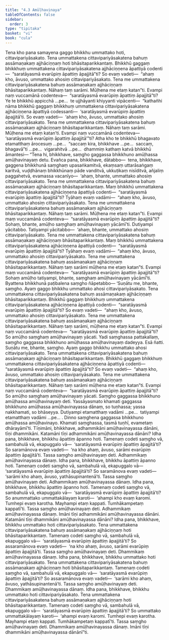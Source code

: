 ```yaml
---
title: "4.3 Amūḷhavinaya"
tableOfContents: false
sidebar:
  order: 3
type: "tipitaka"
basket: "vi"
book: "cula"
---
```



<DynamicBreadcrumb />

<Division number="196" book="cula" bookNo="4" page="199">

<Paragraph number="827" book="cula">
Tena kho pana samayena gaggo bhikkhu ummattako hoti, cittavipariyāsakato. Tena ummattakena cittavipariyāsakatena bahuṃ assāmaṇakaṃ ajjhāciṇṇaṃ hoti bhāsitaparikkantaṃ. Bhikkhū gaggaṃ bhikkhuṃ ummattakena cittavipariyāsakatena ajjhāciṇṇena āpattiyā codenti—  “saratāyasmā evarūpiṃ āpattiṃ āpajjitā”ti? So evaṃ vadeti—  “ahaṃ kho, āvuso, ummattako ahosiṃ cittavipariyāsakato. Tena me ummattakena cittavipariyāsakatena bahuṃ assāmaṇakaṃ ajjhāciṇṇaṃ bhāsitaparikkantaṃ. Nāhaṃ taṃ sarāmi. Mūḷhena me etaṃ katan”ti. Evampi naṃ vuccamānā codenteva—  “saratāyasmā evarūpiṃ āpattiṃ āpajjitā”ti? Ye te bhikkhū appicchā …pe…  te ujjhāyanti khiyyanti vipācenti—  “kathañhi nāma bhikkhū gaggaṃ bhikkhuṃ ummattakena cittavipariyāsakatena ajjhāciṇṇena āpattiyā codessanti—  ‘saratāyasmā evarūpiṃ āpattiṃ āpajjitā’ti. So evaṃ vadeti—  ‘ahaṃ kho, āvuso, ummattako ahosiṃ cittavipariyāsakato. Tena me ummattakena cittavipariyāsakatena bahuṃ assāmaṇakaṃ ajjhāciṇṇaṃ bhāsitaparikkantaṃ. Nāhaṃ taṃ sarāmi. Mūḷhena me etaṃ katan’ti. Evampi naṃ vuccamānā codenteva—  ‘saratāyasmā evarūpiṃ āpattiṃ āpajjitā’”ti? Atha kho te bhikkhū bhagavato etamatthaṃ ārocesuṃ …pe…  “saccaṃ kira, bhikkhave …pe…  saccaṃ, bhagavā”ti …pe…  vigarahitvā …pe…  dhammiṃ kathaṃ katvā bhikkhū āmantesi—
</Paragraph>

<Paragraph number="828" book="cula">
“Tena hi, bhikkhave, saṃgho gaggassa bhikkhuno amūḷhassa amūḷhavinayaṃ detu. Evañca pana, bhikkhave, dātabbo—  tena, bhikkhave, gaggena bhikkhunā saṃghaṃ upasaṅkamitvā, ekaṃsaṃ uttarāsaṅgaṃ karitvā, vuḍḍhānaṃ bhikkhūnaṃ pāde vanditvā, ukkuṭikaṃ nisīditvā, añjaliṃ paggahetvā, evamassa vacanīyo—  ‘ahaṃ, bhante, ummattako ahosiṃ cittavipariyāsakato. Tena me ummattakena cittavipariyāsakatena bahuṃ assāmaṇakaṃ ajjhāciṇṇaṃ bhāsitaparikkantaṃ. Maṃ bhikkhū ummattakena cittavipariyāsakatena ajjhāciṇṇena āpattiyā codenti—  “saratāyasmā evarūpiṃ āpattiṃ āpajjitā”ti? Tyāhaṃ evaṃ vadāmi—  “ahaṃ kho, āvuso, ummattako ahosiṃ cittavipariyāsakato. Tena me ummattakena cittavipariyāsakatena bahuṃ assāmaṇakaṃ ajjhāciṇṇaṃ bhāsitaparikkantaṃ. Nāhaṃ taṃ sarāmi. Mūḷhena me etaṃ katan”ti. Evampi maṃ vuccamānā codenteva—  “saratāyasmā evarūpiṃ āpattiṃ āpajjitā”ti? Sohaṃ, bhante, amūḷho saṃghaṃ amūḷhavinayaṃ yācāmī’ti. Dutiyampi yācitabbo. Tatiyampi yācitabbo—  ‘ahaṃ, bhante, ummattako ahosiṃ cittavipariyāsakato. Tena me ummattakena cittavipariyāsakatena bahuṃ assāmaṇakaṃ ajjhāciṇṇaṃ bhāsitaparikkantaṃ. Maṃ bhikkhū ummattakena cittavipariyāsakatena ajjhāciṇṇena āpattiyā codenti—  “saratāyasmā evarūpiṃ āpattiṃ āpajjitā”ti? Tyāhaṃ evaṃ vadāmi—  “ahaṃ kho, āvuso, ummattako ahosiṃ cittavipariyāsakato. Tena me ummattakena cittavipariyāsakatena bahuṃ assāmaṇakaṃ ajjhāciṇṇaṃ bhāsitaparikkantaṃ. Nāhaṃ taṃ sarāmi mūḷhena me etaṃ katan”ti. Evampi maṃ vuccamānā codenteva—  “saratāyasmā evarūpiṃ āpattiṃ āpajjitā”ti? Sohaṃ amūḷho tatiyampi, bhante, saṃghaṃ amūḷhavinayaṃ yācāmī’ti. Byattena bhikkhunā paṭibalena saṃgho ñāpetabbo—
</Paragraph>

</Division>
<Division number="197" book="cula" bookNo="4" page="200">

<Paragraph number="829" book="cula">
‘Suṇātu me, bhante, saṃgho. Ayaṃ gaggo bhikkhu ummattako ahosi cittavipariyāsakato. Tena ummattakena cittavipariyāsakatena bahuṃ assāmaṇakaṃ ajjhāciṇṇaṃ bhāsitaparikkantaṃ. Bhikkhū gaggaṃ bhikkhuṃ ummattakena cittavipariyāsakatena ajjhāciṇṇena āpattiyā codenti—  “saratāyasmā evarūpiṃ āpattiṃ āpajjitā”ti? So evaṃ vadeti—  “ahaṃ kho, āvuso, ummattako ahosiṃ cittavipariyāsakato. Tena me ummattakena cittavipariyāsakatena bahuṃ assāmaṇakaṃ ajjhāciṇṇaṃ bhāsitaparikkantaṃ. Nāhaṃ taṃ sarāmi, mūḷhena me etaṃ katan”ti. Evampi naṃ vuccamānā codenteva—  “saratāyasmā evarūpiṃ āpattiṃ āpajjitā”ti? So amūḷho saṃghaṃ amūḷhavinayaṃ yācati. Yadi saṃghassa pattakallaṃ, saṃgho gaggassa bhikkhuno amūḷhassa amūḷhavinayaṃ dadeyya. Esā ñatti.
</Paragraph>

<Paragraph number="830" book="cula">
Suṇātu me, bhante, saṃgho. Ayaṃ gaggo bhikkhu ummattako ahosi cittavipariyāsakato. Tena ummattakena cittavipariyāsakatena bahuṃ assāmaṇakaṃ ajjhāciṇṇaṃ bhāsitaparikkantaṃ. Bhikkhū gaggaṃ bhikkhuṃ ummattakena cittavipariyāsakatena ajjhāciṇṇena āpattiyā codenti—  “saratāyasmā evarūpiṃ āpattiṃ āpajjitā”ti? So evaṃ vadeti—  “ahaṃ kho, āvuso, ummattako ahosiṃ cittavipariyāsakato. Tena me ummattakena cittavipariyāsakatena bahuṃ assāmaṇakaṃ ajjhāciṇṇaṃ bhāsitaparikkantaṃ. Nāhaṃ taṃ sarāmi mūḷhena me etaṃ katan”ti. Evampi naṃ vuccamānā codenteva—  “saratāyasmā evarūpiṃ āpattiṃ āpajjitā”ti? So amūḷho saṃghaṃ amūḷhavinayaṃ yācati. Saṃgho gaggassa bhikkhuno amūḷhassa amūḷhavinayaṃ deti. Yassāyasmato khamati gaggassa bhikkhuno amūḷhassa amūḷhavinayassa dānaṃ, so tuṇhassa; yassa nakkhamati, so bhāseyya.
</Paragraph>

<Paragraph number="831" book="cula">
Dutiyampi etamatthaṃ vadāmi …pe…  tatiyampi etamatthaṃ vadāmi …pe… .
</Paragraph>

<Paragraph number="832" book="cula">
Dinno saṃghena gaggassa bhikkhuno amūḷhassa amūḷhavinayo. Khamati saṃghassa, tasmā tuṇhī, evametaṃ dhārayāmī’ti.
</Paragraph>

</Division>
<Division number="198" book="cula" bookNo="4" page="201">

<Paragraph number="833" book="cula">
Tīṇimāni, bhikkhave, adhammikāni amūḷhavinayassa dānāni, tīṇi dhammikāni. Katamāni tīṇi adhammikāni amūḷhavinayassa dānāni?
</Paragraph>

<Paragraph number="834" book="cula">
Idha pana, bhikkhave, bhikkhu āpattiṃ āpanno hoti. Tamenaṃ codeti saṃgho vā, sambahulā vā, ekapuggalo vā—  ‘saratāyasmā evarūpiṃ āpattiṃ āpajjitā’ti? So saramānova evaṃ vadeti—  ‘na kho ahaṃ, āvuso, sarāmi evarūpiṃ āpattiṃ āpajjitā’ti. Tassa saṃgho amūḷhavinayaṃ deti. Adhammikaṃ amūḷhavinayassa dānaṃ.
</Paragraph>

<Paragraph number="835" book="cula">
Idha pana, bhikkhave, bhikkhu āpattiṃ āpanno hoti. Tamenaṃ codeti saṃgho vā, sambahulā vā, ekapuggalo vā—  ‘saratāyasmā evarūpiṃ āpattiṃ āpajjitā’ti? So saramānova evaṃ vadeti—  ‘sarāmi kho ahaṃ, āvuso, yathāsupinantenā’ti. Tassa saṃgho amūḷhavinayaṃ deti. Adhammikaṃ amūḷhavinayassa dānaṃ.
</Paragraph>

<Paragraph number="836" book="cula">
Idha pana, bhikkhave, bhikkhu āpattiṃ āpanno hoti. Tamenaṃ codeti saṃgho vā, sambahulā vā, ekapuggalo vā—  ‘saratāyasmā evarūpiṃ āpattiṃ āpajjitā’ti? So anummattako ummattakālayaṃ karoti—  ‘ahampi kho evaṃ karomi. Tumhepi evaṃ karotha. Mayhampi etaṃ kappati. Tumhākampetaṃ kappatī’ti. Tassa saṃgho amūḷhavinayaṃ deti. Adhammikaṃ amūḷhavinayassa dānaṃ. Imāni tīṇi adhammikāni amūḷhavinayassa dānāni.
</Paragraph>

</Division>
<Division number="199" book="cula" bookNo="4" page="202">

<Paragraph number="837" book="cula">
Katamāni tīṇi dhammikāni amūḷhavinayassa dānāni?
</Paragraph>

<Paragraph number="838" book="cula">
Idha pana, bhikkhave, bhikkhu ummattako hoti cittavipariyāsakato. Tena ummattakena cittavipariyāsakatena bahuṃ assāmaṇakaṃ ajjhāciṇṇaṃ hoti bhāsitaparikkantaṃ. Tamenaṃ codeti saṃgho vā, sambahulā vā, ekapuggalo vā—  ‘saratāyasmā evarūpiṃ āpattiṃ āpajjitā’ti? So assaramānova evaṃ vadeti—  ‘na kho ahaṃ, āvuso, sarāmi evarūpiṃ āpattiṃ āpajjitā’ti. Tassa saṃgho amūḷhavinayaṃ deti. Dhammikaṃ amūḷhavinayassa dānaṃ.
</Paragraph>

<Paragraph number="839" book="cula">
Idha pana, bhikkhave, bhikkhu ummattako hoti cittavipariyāsakato. Tena ummattakena cittavipariyāsakatena bahuṃ assāmaṇakaṃ ajjhāciṇṇaṃ hoti bhāsitaparikkantaṃ. Tamenaṃ codeti saṃgho vā, sambahulā vā, ekapuggalo vā—  ‘saratāyasmā evarūpiṃ āpattiṃ āpajjitā’ti? So assaramānova evaṃ vadeti—  ‘sarāmi kho ahaṃ, āvuso, yathāsupinantenā’ti. Tassa saṃgho amūḷhavinayaṃ deti. Dhammikaṃ amūḷhavinayassa dānaṃ.
</Paragraph>

<Paragraph number="840" book="cula">
Idha pana, bhikkhave, bhikkhu ummattako hoti cittavipariyāsakato. Tena ummattakena cittavipariyāsakatena bahuṃ assāmaṇakaṃ ajjhāciṇṇaṃ hoti bhāsitaparikkantaṃ. Tamenaṃ codeti saṃgho vā, sambahulā vā, ekapuggalo vā—  ‘saratāyasmā evarūpiṃ āpattiṃ āpajjitā’ti? So ummattako ummattakālayaṃ karoti—  ‘ahampi evaṃ karomi. Tumhepi evaṃ karotha. Mayhampi etaṃ kappati. Tumhākampetaṃ kappatī’ti. Tassa saṃgho amūḷhavinayaṃ deti. Dhammikaṃ amūḷhavinayassa dānaṃ. Imāni tīṇi dhammikāni amūḷhavinayassa dānānī”ti.
</Paragraph>
</Division>